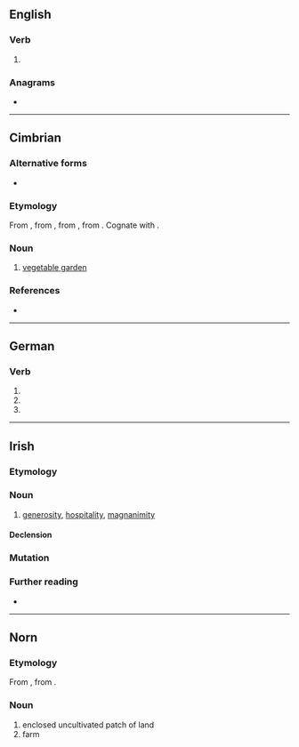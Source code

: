 {{also|gärt}}
==English==

===Verb===
{{head|en|verb form}}

# {{en-past of|gar}}

===Anagrams===
* {{anagrams|en|a=agrt|GRAT|grat}}

----

==Cimbrian==

===Alternative forms===
* {{alter|cim|gaarto||Sette Comuni}}

===Etymology===
From {{inh|cim|gmh|garte}}, from {{inh|cim|goh|garto}}, from {{inh|cim|gmw-pro|*gardō}}, from {{inh|cim|gem-pro|*gardô||hedge, fence; enclosure, pen; yard; garden; house}}. Cognate with {{cog|de|Garte}}.

===Noun===
{{cim-noun|m||gertle}}

# {{lb|cim|Luserna}} [[vegetable garden]]

===References===
* {{R:Patuzzi}}

{{c|cim|Horticulture}}

----

==German==

===Verb===
{{head|de|verb form}}

# {{de-verb form of|garen|3|s|g}}
# {{de-verb form of|garen|2|p|g}}
# {{de-verb form of|garen|i|p}}

----

==Irish==

===Etymology===
{{rfe|ga}}

===Noun===
{{ga-noun|m|~a|-}}

# {{lb|ga|literary}} [[generosity]], [[hospitality]], [[magnanimity]]

====Declension====
{{ga-decl-m3-nopl|g|art|arta}}

===Mutation===
{{ga-mut}}

===Further reading===
* {{R:ga:Ó Dónaill}}

----

==Norn==

===Etymology===
From {{inh|nrn|non|garðr}}, from {{inh|nrn|gem-pro|*gardaz}}.

===Noun===
{{head|nrn|noun|g=m}}

# enclosed uncultivated patch of land
# farm
